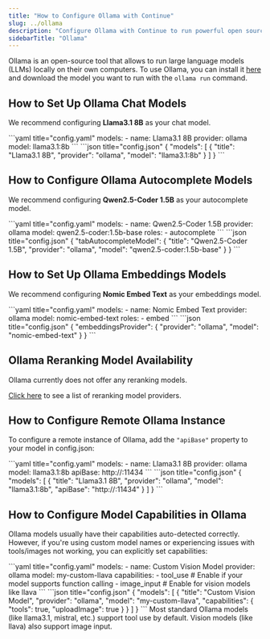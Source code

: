 ```yaml
---
title: "How to Configure Ollama with Continue"
slug: ../ollama
description: "Configure Ollama with Continue to run powerful open source models locally including Llama3.1 for chat, Qwen2.5-Coder for autocomplete, and Nomic Embed Text for embeddings"
sidebarTitle: "Ollama"
---
```


Ollama is an open-source tool that allows to run large language models (LLMs) locally on their own computers. To use Ollama, you can install it [here](https://ollama.ai/download) and download the model you want to run with the `ollama run` command.

## How to Set Up Ollama Chat Models

We recommend configuring **Llama3.1 8B** as your chat model.

<Tabs>
    <Tab title="YAML">
    ```yaml title="config.yaml"
    models:
      - name: Llama3.1 8B
        provider: ollama
        model: llama3.1:8b
    ```
    </Tab>
    <Tab title="JSON">
    ```json title="config.json"
    {
      "models": [
        {
          "title": "Llama3.1 8B",
          "provider": "ollama",
          "model": "llama3.1:8b"
        }
      ]
    }
    ```
    </Tab>
</Tabs>

## How to Configure Ollama Autocomplete Models

We recommend configuring **Qwen2.5-Coder 1.5B** as your autocomplete model.

<Tabs>
    <Tab title="YAML">
    ```yaml title="config.yaml"
    models:
      - name: Qwen2.5-Coder 1.5B
        provider: ollama
        model: qwen2.5-coder:1.5b-base
        roles:
          - autocomplete
    ```
    </Tab>
    <Tab title="JSON">
    ```json title="config.json"
    {
      "tabAutocompleteModel": {
        "title": "Qwen2.5-Coder 1.5B",
        "provider": "ollama",
        "model": "qwen2.5-coder:1.5b-base"
      }
    }
    ```
    </Tab>
</Tabs>

## How to Set Up Ollama Embeddings Models

We recommend configuring **Nomic Embed Text** as your embeddings model.

<Tabs>
    <Tab title="YAML">
    ```yaml title="config.yaml"
    models:
      - name: Nomic Embed Text
        provider: ollama
        model: nomic-embed-text
        roles:
          - embed
    ```
    </Tab>
    <Tab title="JSON">
    ```json title="config.json"
    {
      "embeddingsProvider": {
        "provider": "ollama",
        "model": "nomic-embed-text"
      }
    }
    ```
    </Tab>
</Tabs>

## Ollama Reranking Model Availability

Ollama currently does not offer any reranking models.

[Click here](../../model-roles/reranking.mdx) to see a list of reranking model providers.

## How to Configure Remote Ollama Instance

To configure a remote instance of Ollama, add the `"apiBase"` property to your model in config.json:

<Tabs>
    <Tab title="YAML">
    ```yaml title="config.yaml"
    models:
      - name: Llama3.1 8B
        provider: ollama
        model: llama3.1:8b
        apiBase: http://<my endpoint>:11434
    ```
    </Tab>
    <Tab title="JSON">
    ```json title="config.json"
    {
      "models": [
        {
          "title": "Llama3.1 8B",
          "provider": "ollama",
          "model": "llama3.1:8b",
          "apiBase": "http://<my endpoint>:11434"
        }
      ]
    }
    ```
    </Tab>
</Tabs>

## How to Configure Model Capabilities in Ollama

Ollama models usually have their capabilities auto-detected correctly. However, if you're using custom model names or experiencing issues with tools/images not working, you can explicitly set capabilities:

<Tabs>
    <Tab title="YAML">
    ```yaml title="config.yaml"
    models:
      - name: Custom Vision Model
        provider: ollama
        model: my-custom-llava
        capabilities:
          - tool_use      # Enable if your model supports function calling
          - image_input   # Enable for vision models like llava
    ```
    </Tab>
    <Tab title="JSON">
    ```json title="config.json"
    {
      "models": [
        {
          "title": "Custom Vision Model",
          "provider": "ollama",
          "model": "my-custom-llava",
          "capabilities": {
            "tools": true,
            "uploadImage": true
          }
        }
      ]
    }
    ```
    </Tab>
</Tabs>

<Note>
  Most standard Ollama models (like llama3.1, mistral, etc.) support tool use by
  default. Vision models (like llava) also support image input.
</Note>
